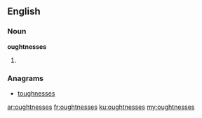==English==

===Noun===
'''oughtnesses'''
# {{plural of|oughtness}}

===Anagrams===
* [[toughnesses#English|toughnesses]]

[[ar:oughtnesses]]
[[fr:oughtnesses]]
[[ku:oughtnesses]]
[[my:oughtnesses]]